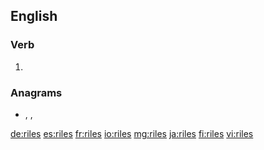 ==English==

===Verb===
{{head|en|verb form}}

# {{en-third-person singular of|rile}}

===Anagrams===
* {{l|en|liers}}, {{l|en|riels}}, {{l|en|slier}}

[[de:riles]]
[[es:riles]]
[[fr:riles]]
[[io:riles]]
[[mg:riles]]
[[ja:riles]]
[[fi:riles]]
[[vi:riles]]